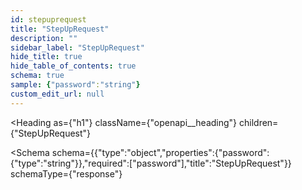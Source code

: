 ```yaml
---
id: stepuprequest
title: "StepUpRequest"
description: ""
sidebar_label: "StepUpRequest"
hide_title: true
hide_table_of_contents: true
schema: true
sample: {"password":"string"}
custom_edit_url: null
---
```



<Heading
  as={"h1"}
  className={"openapi__heading"}
  children={"StepUpRequest"}
>
</Heading>





<Schema
  schema={{"type":"object","properties":{"password":{"type":"string"}},"required":["password"],"title":"StepUpRequest"}}
  schemaType={"response"}
>
  
</Schema>
            